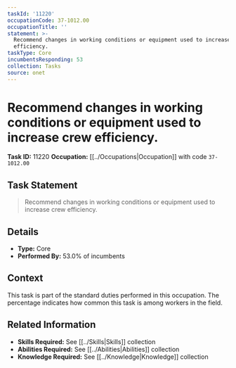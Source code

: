 ```yaml
---
taskId: '11220'
occupationCode: 37-1012.00
occupationTitle: ''
statement: >-
  Recommend changes in working conditions or equipment used to increase crew
  efficiency.
taskType: Core
incumbentsResponding: 53
collection: Tasks
source: onet
---
```

# Recommend changes in working conditions or equipment used to increase crew efficiency.

**Task ID:** 11220
**Occupation:** [[../Occupations|Occupation]] with code `37-1012.00`

## Task Statement

> Recommend changes in working conditions or equipment used to increase crew efficiency.

## Details

- **Type:** Core
- **Performed By:** 53.0% of incumbents

## Context

This task is part of the standard duties performed in this occupation. The percentage indicates how common this task is among workers in the field.

## Related Information

- **Skills Required:** See [[../Skills|Skills]] collection
- **Abilities Required:** See [[../Abilities|Abilities]] collection
- **Knowledge Required:** See [[../Knowledge|Knowledge]] collection
